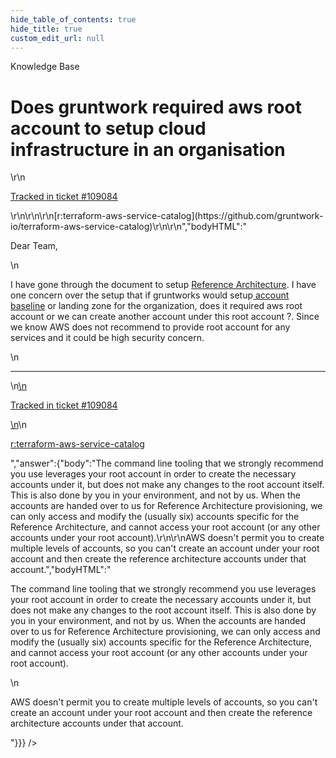 ```yaml
---
hide_table_of_contents: true
hide_title: true
custom_edit_url: null
---
```



<head>
  <link rel="canonical" href="https://github.com/gruntwork-io/knowledge-base/discussions/524" />
</head>

<CenterLayout>
<span className="searchCategory">Knowledge Base</span>
<h1>Does gruntwork required aws root account to setup cloud infrastructure in an organisation</h1>
<GitHub discussion={{"id":"D_kwDOF8slf84AQSDa","number":524,"author":{"login":"ivishalvarshney"},"title":"Does gruntwork required aws root account to setup cloud infrastructure in an organisation","body":"Dear Team,\r\n\r\nI have gone through the document to setup [Reference Architecture](https://gruntwork.io/reference-architecture/). I have one concern over the setup that if gruntworks would setup[ account baseline](https://docs.gruntwork.io/guides/build-it-yourself/landing-zone/deployment-walkthrough/configure-the-security-baseline-for-the-root-account/) or landing zone for the organization, does it required aws root account or we can create another account under this root account ?. Since we know AWS does not recommend to provide root account for any services and it could be high security concern.\r\n\r\n---\r\n\r\n<ins datetime=\"2022-08-01T10:04:00Z\">\r\n  <p><a href=\"https://support.gruntwork.io/hc/requests/109084\">Tracked in ticket #109084</a></p>\r\n</ins>\r\n\r\n[r:terraform-aws-service-catalog](https://github.com/gruntwork-io/terraform-aws-service-catalog)\r\n\r\n","bodyHTML":"<p dir=\"auto\">Dear Team,</p>\n<p dir=\"auto\">I have gone through the document to setup <a href=\"https://gruntwork.io/reference-architecture/\" rel=\"nofollow\">Reference Architecture</a>. I have one concern over the setup that if gruntworks would setup<a href=\"https://docs.gruntwork.io/guides/build-it-yourself/landing-zone/deployment-walkthrough/configure-the-security-baseline-for-the-root-account/\" rel=\"nofollow\"> account baseline</a> or landing zone for the organization, does it required aws root account or we can create another account under this root account ?. Since we know AWS does not recommend to provide root account for any services and it could be high security concern.</p>\n<hr>\n<ins datetime=\"2022-08-01T10:04:00Z\">\n  <p dir=\"auto\"><a href=\"https://support.gruntwork.io/hc/requests/109084\" rel=\"nofollow\">Tracked in ticket #109084</a></p>\n</ins>\n<p dir=\"auto\"><a href=\"https://github.com/gruntwork-io/terraform-aws-service-catalog\">r:terraform-aws-service-catalog</a></p>","answer":{"body":"The command line tooling that we strongly recommend you use leverages your root account in order to create the necessary accounts under it, but does not make any changes to the root account itself. This is also done by you in your environment, and not by us. When the accounts are handed over to us for Reference Architecture provisioning, we can only access and modify the (usually six) accounts specific for the Reference Architecture, and cannot access your root account (or any other accounts under your root account).\r\n\r\nAWS doesn't permit you to create multiple levels of accounts, so you can't create an account under your root account and then create the reference architecture accounts under that account.","bodyHTML":"<p dir=\"auto\">The command line tooling that we strongly recommend you use leverages your root account in order to create the necessary accounts under it, but does not make any changes to the root account itself. This is also done by you in your environment, and not by us. When the accounts are handed over to us for Reference Architecture provisioning, we can only access and modify the (usually six) accounts specific for the Reference Architecture, and cannot access your root account (or any other accounts under your root account).</p>\n<p dir=\"auto\">AWS doesn't permit you to create multiple levels of accounts, so you can't create an account under your root account and then create the reference architecture accounts under that account.</p>"}}} />

</CenterLayout>
  

<!-- ##DOCS-SOURCER-START
{
  "sourcePlugin": "github-discussions",
  "hash": "d9cafafe29432dccde6d94a2eece94e9"
}
##DOCS-SOURCER-END -->
